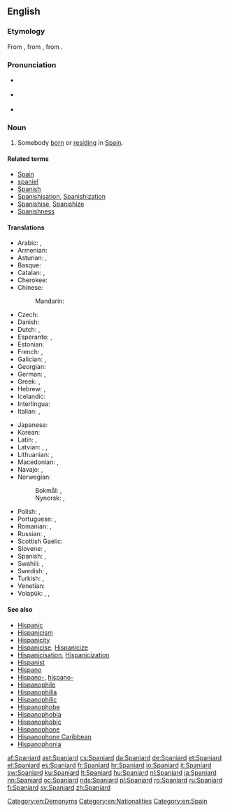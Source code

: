 ==English==

===Etymology===
From {{etyl|enm|en}} {{term|Spaignarde|lang=enm}}, from {{etyl|fro|en}} {{term|Espaignard|lang=fro}}, from {{term|Espaigne|lang=fro}}.

===Pronunciation===
* {{a|UK}} {{IPA|[ˈspæn.jəd]|lang=en}}
* {{a|US|CA}} {{IPA|[ˈspæn.jɚd]|lang=en}}
* {{audio|en-us-Spaniard.ogg|Audio (US)|lang=en}}

===Noun===
{{en-noun}}

# Somebody [[born]] or [[reside|residing]] in [[Spain]].

====Related terms====
* [[Spain]]
* [[spaniel]]
* [[Spanish]]
* [[Spanishisation]], [[Spanishization]]
* [[Spanishise]], [[Spanishize]]
* [[Spanishness]]

====Translations====
{{trans-top|somebody from Spain}}
* Arabic: {{t|ar|إسباني|m|tr='isbaaniy|sc=Arab}}, {{t+|ar|إسبانية|f|tr='isbaníyya|sc=Arab}}
* Armenian: {{t+|hy|իսպանացի|tr=ispanacʿi|sc=Armn}}
* Asturian: {{t+|ast|español|m}}, {{t+|ast|española|f}}
* Basque: {{t+|eu|espainiar}}
* Catalan: {{t+|ca|espanyol|m}}, {{t+|ca|espanyola|f}}
* Cherokee: {{t|chr|ᎠᏍᏆᏂ|tr=Asquani|sc=Cher}}
* Chinese:
*: Mandarin: {{t+|cmn|西班牙人|tr=Xībānyárén|sc=Hani}}
* Czech: {{t+|cs|Španěl|m}}
* Danish: {{t+|da|spanier}}
* Dutch: {{t+|nl|Spanjaard|m}}, {{t+|nl|Spaanse|f}}
* Esperanto: {{t|eo|hispano}}, {{t|eo|hispanino}}
* Estonian: {{t|et|hispaanlane}}
* French: {{t+|fr|Espagnol|m}}, {{t+|fr|Espagnole|f}}
* Galician: {{t+|gl|español|m}}, {{t|gl|española|f}}
* Georgian: {{t|ka|ესპანელი|sc=Geor}}
* German: {{t+|de|Spanier|m}}, {{t+|de|Spanierin|f}}
* Greek: {{t+|el|Ισπανός|m}}, {{t|el|Ισπανίδα|f|sc=Grek}}
* Hebrew: {{t+|he|ספרדי|m|tr=Sfaradi}}, {{t+|he|ספרדיה|f|tr=Sfaradiia}}
* Icelandic: {{t|is|Spánverji|m}}
* Interlingua: {{t+|ia|espaniol}}
* Italian: {{t+|it|spagnolo|m}}, {{t+|it|spagnola|f}}
{{trans-mid}}
* Japanese: {{t|ja|スペイン人|tr=Supein-jin|sc=Jpan}}
* Korean: {{t|ko|스페인 사람|tr=Seupein saram|sc=Kore}}
* Latin: {{t|la|hispānus|m|alt=Hispānus}}, {{t|la|hispāna|f|alt=Hispāna}}
* Latvian: {{t|lv|spānis|m}}, {{t|lv|spānietis|m}}, {{t|lv|spāniete|f}}
* Lithuanian: {{t+|lt|ispanas|m}}, {{t+|lt|ispanė|f}}
* Macedonian: {{t|mk|Шпанец|m|tr=Špánec}}, {{t|mk|Шпанка|f|tr=Špánka}}
* Navajo: {{t|nv|Dibé diníí dinéʼiʼ}}, {{t|nv|Naakaiiłbáhí}}
* Norwegian:
*: Bokmål: {{t+|nb|spanjol|m}}, {{t|nb|spanier|m}}
*: Nynorsk: {{t+|nn|spanjol|m}}, {{t+|nn|spaniar|m}}
* Polish: {{t+|pl|Hiszpan|m}}, {{t+|pl|Hiszpanka|f}}
* Portuguese: {{t+|pt|espanhol|m}}, {{t+|pt|espanhola|f}}
* Romanian: {{t+|ro|spaniol|m}}, {{t+|ro|spaniolă|f}}
* Russian: {{t+|ru|испанец|m|tr=ispánec|sc=Cyrl}}, {{t+|ru|испанка|f|tr=ispánka|sc=Cyrl}}
* Scottish Gaelic: {{t|gd|Spàinneach|m}}
* Slovene: {{t|sl|Špánec|m}}, {{t|sl|Špánka|f}}
* Spanish: {{t+|es|español|m}}, {{t+|es|española|f}}
* Swahili: {{t+|sw|Mhispania}}, {{t|sw|Mspanya}}
* Swedish: {{t+|sv|spanjor|c}} {{qualifier|male}}, {{t+|sv|spanjorska|c}} {{qualifier|female}}
* Turkish: {{t+|tr|İspanyol}}, {{t|tr|İspanyalı}}
* Venetian: {{t+|vec|spagnòƚo|m}}
* Volapük: {{t+|vo|Spanyänan}}, {{t|vo|hi-Spanyänan}}, {{t|vo|ji-Spanyänan}}
{{trans-bottom}}

====See also====
* [[Hispanic]]
* [[Hispanicism]]
* [[Hispanicity]]
* [[Hispanicise]], [[Hispanicize]]
* [[Hispanicisation]], [[Hispanicization]]
* [[Hispanist]]
* [[Hispano]]
* [[Hispano-]], [[hispano-]]
* [[Hispanophile]]
* [[Hispanophilia]]
* [[Hispanophilic]]
* [[Hispanophobe]]
* [[Hispanophobia]]
* [[Hispanophobic]]
* [[Hispanophone]]
* [[Hispanophone Caribbean]]
* [[Hispanophonia]]

[[Category:en:Demonyms]]
[[Category:en:Nationalities]]
[[Category:en:Spain]]

[[af:Spaniard]]
[[ast:Spaniard]]
[[cs:Spaniard]]
[[da:Spaniard]]
[[de:Spaniard]]
[[et:Spaniard]]
[[el:Spaniard]]
[[es:Spaniard]]
[[fr:Spaniard]]
[[hr:Spaniard]]
[[io:Spaniard]]
[[it:Spaniard]]
[[sw:Spaniard]]
[[ku:Spaniard]]
[[lt:Spaniard]]
[[hu:Spaniard]]
[[nl:Spaniard]]
[[ja:Spaniard]]
[[nn:Spaniard]]
[[oc:Spaniard]]
[[nds:Spaniard]]
[[pl:Spaniard]]
[[ro:Spaniard]]
[[ru:Spaniard]]
[[fi:Spaniard]]
[[sv:Spaniard]]
[[zh:Spaniard]]